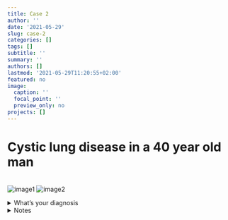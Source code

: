 ```yaml
---
title: Case 2
author: ''
date: '2021-05-29'
slug: case-2
categories: []
tags: []
subtitle: ''
summary: ''
authors: []
lastmod: '2021-05-29T11:20:55+02:00'
featured: no
image:
  caption: ''
  focal_point: ''
  preview_only: no
projects: []
---
```


# Cystic lung disease in a 40 year old man

<br>
![image1](/case2/1x_he.png)
![image2](/case2/10x_he.png)

</details>

<details close>

<summary>What's your diagnosis</summary>
<br>
Pulmonary Echinococcosis

</details>

<details close>

<summary>Notes</summary>
<br>
**Agent:** <br>Most commonly due to infetation by larvae of *Echinococcus granulosus* (dog tapeworm); Definitive host: dog, Intermediate host: sheep
<br><br>
**Epidemiology:** More common in females; occurs often in liver and lung
<br><br>
**Treatment:** <br>Resection is curative but recurrence in about 10%.
<br><br>
**Microscopy:** <br>Typically three layers. Middle laminated ectocyst layer is well appreciated in the image. <br> Can be highlighted by PAS-stain.
<br><br>
**Differential diagnosis:** <br> E.multilocularis has thin laminated layer, usually with minimal or no germinal layer.
<br>
<br>
**Reference:** <br>https://www.pathologyoutlines.com/topic/parasitologyechinococcus.html

</details>